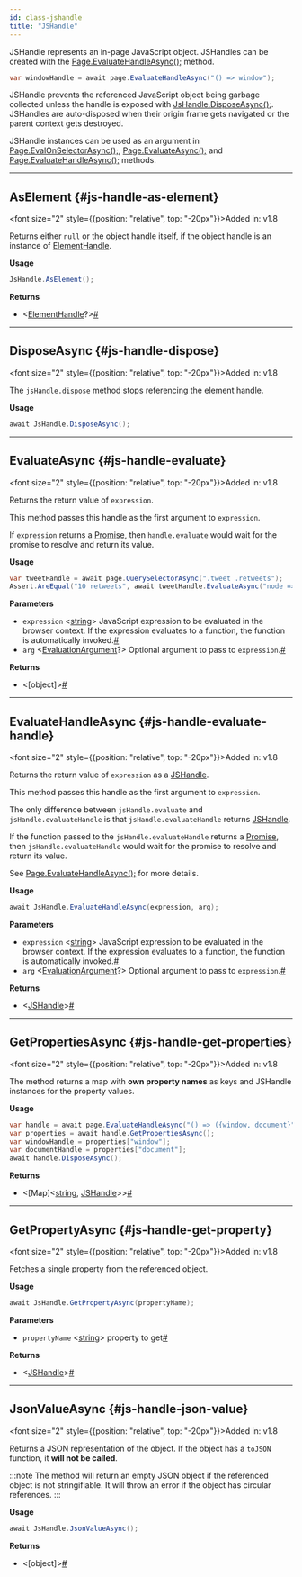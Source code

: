 ```yaml
---
id: class-jshandle
title: "JSHandle"
---
```



JSHandle represents an in-page JavaScript object. JSHandles can be created with the [Page.EvaluateHandleAsync();](/api/class-page.mdx#page-evaluate-handle) method.

```csharp
var windowHandle = await page.EvaluateHandleAsync("() => window");
```

JSHandle prevents the referenced JavaScript object being garbage collected unless the handle is exposed with [JsHandle.DisposeAsync();](/api/class-jshandle.mdx#js-handle-dispose). JSHandles are auto-disposed when their origin frame gets navigated or the parent context gets destroyed.

JSHandle instances can be used as an argument in [Page.EvalOnSelectorAsync();](/api/class-page.mdx#page-eval-on-selector), [Page.EvaluateAsync();](/api/class-page.mdx#page-evaluate) and [Page.EvaluateHandleAsync();](/api/class-page.mdx#page-evaluate-handle) methods.


---

## AsElement {#js-handle-as-element}

<font size="2" style={{position: "relative", top: "-20px"}}>Added in: v1.8</font>


Returns either `null` or the object handle itself, if the object handle is an instance of [ElementHandle].

**Usage**

```csharp
JsHandle.AsElement();
```

**Returns**
- &#60;[ElementHandle]?&#62;<a aria-hidden="true" tabindex="-1" class="list-anchor-link" id="js-handle-as-element-return"/><a href="#js-handle-as-element-return" class="list-anchor">#</a>

---

## DisposeAsync {#js-handle-dispose}

<font size="2" style={{position: "relative", top: "-20px"}}>Added in: v1.8</font>


The `jsHandle.dispose` method stops referencing the element handle.

**Usage**

```csharp
await JsHandle.DisposeAsync();
```

---

## EvaluateAsync {#js-handle-evaluate}

<font size="2" style={{position: "relative", top: "-20px"}}>Added in: v1.8</font>


Returns the return value of `expression`.

This method passes this handle as the first argument to `expression`.

If `expression` returns a [Promise], then `handle.evaluate` would wait for the promise to resolve and return its value.

**Usage**

```csharp
var tweetHandle = await page.QuerySelectorAsync(".tweet .retweets");
Assert.AreEqual("10 retweets", await tweetHandle.EvaluateAsync("node => node.innerText"));
```

**Parameters**
- `expression` &#60;[string]&#62; JavaScript expression to be evaluated in the browser context. If the expression evaluates to a function, the function is automatically invoked.<a aria-hidden="true" tabindex="-1" class="list-anchor-link" id="js-handle-evaluate-option-expression"/><a href="#js-handle-evaluate-option-expression" class="list-anchor">#</a>
- `arg` &#60;[EvaluationArgument]?&#62; Optional argument to pass to `expression`.<a aria-hidden="true" tabindex="-1" class="list-anchor-link" id="js-handle-evaluate-option-arg"/><a href="#js-handle-evaluate-option-arg" class="list-anchor">#</a>

**Returns**
- &#60;[object]&#62;<a aria-hidden="true" tabindex="-1" class="list-anchor-link" id="js-handle-evaluate-return"/><a href="#js-handle-evaluate-return" class="list-anchor">#</a>

---

## EvaluateHandleAsync {#js-handle-evaluate-handle}

<font size="2" style={{position: "relative", top: "-20px"}}>Added in: v1.8</font>


Returns the return value of `expression` as a [JSHandle].

This method passes this handle as the first argument to `expression`.

The only difference between `jsHandle.evaluate` and `jsHandle.evaluateHandle` is that `jsHandle.evaluateHandle` returns [JSHandle].

If the function passed to the `jsHandle.evaluateHandle` returns a [Promise], then `jsHandle.evaluateHandle` would wait for the promise to resolve and return its value.

See [Page.EvaluateHandleAsync();](/api/class-page.mdx#page-evaluate-handle) for more details.

**Usage**

```csharp
await JsHandle.EvaluateHandleAsync(expression, arg);
```

**Parameters**
- `expression` &#60;[string]&#62; JavaScript expression to be evaluated in the browser context. If the expression evaluates to a function, the function is automatically invoked.<a aria-hidden="true" tabindex="-1" class="list-anchor-link" id="js-handle-evaluate-handle-option-expression"/><a href="#js-handle-evaluate-handle-option-expression" class="list-anchor">#</a>
- `arg` &#60;[EvaluationArgument]?&#62; Optional argument to pass to `expression`.<a aria-hidden="true" tabindex="-1" class="list-anchor-link" id="js-handle-evaluate-handle-option-arg"/><a href="#js-handle-evaluate-handle-option-arg" class="list-anchor">#</a>

**Returns**
- &#60;[JSHandle]&#62;<a aria-hidden="true" tabindex="-1" class="list-anchor-link" id="js-handle-evaluate-handle-return"/><a href="#js-handle-evaluate-handle-return" class="list-anchor">#</a>

---

## GetPropertiesAsync {#js-handle-get-properties}

<font size="2" style={{position: "relative", top: "-20px"}}>Added in: v1.8</font>


The method returns a map with **own property names** as keys and JSHandle instances for the property values.

**Usage**

```csharp
var handle = await page.EvaluateHandleAsync("() => ({window, document}");
var properties = await handle.GetPropertiesAsync();
var windowHandle = properties["window"];
var documentHandle = properties["document"];
await handle.DisposeAsync();
```

**Returns**
- &#60;[Map]<[string], [JSHandle]>&#62;<a aria-hidden="true" tabindex="-1" class="list-anchor-link" id="js-handle-get-properties-return"/><a href="#js-handle-get-properties-return" class="list-anchor">#</a>

---

## GetPropertyAsync {#js-handle-get-property}

<font size="2" style={{position: "relative", top: "-20px"}}>Added in: v1.8</font>


Fetches a single property from the referenced object.

**Usage**

```csharp
await JsHandle.GetPropertyAsync(propertyName);
```

**Parameters**
- `propertyName` &#60;[string]&#62; property to get<a aria-hidden="true" tabindex="-1" class="list-anchor-link" id="js-handle-get-property-option-property-name"/><a href="#js-handle-get-property-option-property-name" class="list-anchor">#</a>

**Returns**
- &#60;[JSHandle]&#62;<a aria-hidden="true" tabindex="-1" class="list-anchor-link" id="js-handle-get-property-return"/><a href="#js-handle-get-property-return" class="list-anchor">#</a>

---

## JsonValueAsync {#js-handle-json-value}

<font size="2" style={{position: "relative", top: "-20px"}}>Added in: v1.8</font>


Returns a JSON representation of the object. If the object has a `toJSON` function, it **will not be called**.

:::note
The method will return an empty JSON object if the referenced object is not stringifiable. It will throw an error if the object has circular references.
:::

**Usage**

```csharp
await JsHandle.JsonValueAsync();
```

**Returns**
- &#60;[object]&#62;<a aria-hidden="true" tabindex="-1" class="list-anchor-link" id="js-handle-json-value-return"/><a href="#js-handle-json-value-return" class="list-anchor">#</a>


[Accessibility]: /api/class-accessibility.mdx "Accessibility"
[APIRequest]: /api/class-apirequest.mdx "APIRequest"
[APIRequestContext]: /api/class-apirequestcontext.mdx "APIRequestContext"
[APIResponse]: /api/class-apiresponse.mdx "APIResponse"
[APIResponseAssertions]: /test-assertions.mdx "APIResponseAssertions"
[Browser]: /api/class-browser.mdx "Browser"
[BrowserContext]: /api/class-browsercontext.mdx "BrowserContext"
[BrowserType]: /api/class-browsertype.mdx "BrowserType"
[ConsoleMessage]: /api/class-consolemessage.mdx "ConsoleMessage"
[Dialog]: /api/class-dialog.mdx "Dialog"
[Download]: /api/class-download.mdx "Download"
[ElementHandle]: /api/class-elementhandle.mdx "ElementHandle"
[FileChooser]: /api/class-filechooser.mdx "FileChooser"
[FormData]: /api/class-formdata.mdx "FormData"
[Frame]: /api/class-frame.mdx "Frame"
[FrameLocator]: /api/class-framelocator.mdx "FrameLocator"
[JSHandle]: /api/class-jshandle.mdx "JSHandle"
[Keyboard]: /api/class-keyboard.mdx "Keyboard"
[Locator]: /api/class-locator.mdx "Locator"
[LocatorAssertions]: /test-assertions.mdx "LocatorAssertions"
[Mouse]: /api/class-mouse.mdx "Mouse"
[Page]: /api/class-page.mdx "Page"
[PageAssertions]: /test-assertions.mdx "PageAssertions"
[Playwright]: /api/class-playwright.mdx "Playwright"
[PlaywrightAssertions]: /test-assertions.mdx "PlaywrightAssertions"
[Request]: /api/class-request.mdx "Request"
[Response]: /api/class-response.mdx "Response"
[Route]: /api/class-route.mdx "Route"
[Selectors]: /api/class-selectors.mdx "Selectors"
[TimeoutError]: /api/class-timeouterror.mdx "TimeoutError"
[Touchscreen]: /api/class-touchscreen.mdx "Touchscreen"
[Tracing]: /api/class-tracing.mdx "Tracing"
[Video]: /api/class-video.mdx "Video"
[WebSocket]: /api/class-websocket.mdx "WebSocket"
[WebSocketFrame]: /api/class-websocketframe.mdx "WebSocketFrame"
[Worker]: /api/class-worker.mdx "Worker"
[Element]: https://developer.mozilla.org/en-US/docs/Web/API/element "Element"
[EvaluationArgument]: /evaluating.mdx#evaluation-argument "EvaluationArgument"
[Promise]: https://developer.mozilla.org/en-US/docs/Web/JavaScript/Reference/Global_Objects/Promise "Promise"
[iterator]: https://developer.mozilla.org/en-US/docs/Web/JavaScript/Reference/Iteration_protocols "Iterator"
[origin]: https://developer.mozilla.org/en-US/docs/Glossary/Origin "Origin"
[selector]: https://developer.mozilla.org/en-US/docs/Web/CSS/CSS_Selectors "selector"
[Serializable]: https://developer.mozilla.org/en-US/docs/Web/JavaScript/Reference/Global_Objects/JSON/stringify#Description "Serializable"
[UIEvent.detail]: https://developer.mozilla.org/en-US/docs/Web/API/UIEvent/detail "UIEvent.detail"
[UnixTime]: https://en.wikipedia.org/wiki/Unix_time "Unix Time"
[xpath]: https://developer.mozilla.org/en-US/docs/Web/XPath "xpath"

[bool]: https://docs.microsoft.com/en-us/dotnet/api/system.boolean "bool"
[double]: https://docs.microsoft.com/en-us/dotnet/api/system.double "double"
[byte]: https://docs.microsoft.com/en-us/dotnet/api/system.byte "byte"
[int]: https://docs.microsoft.com/en-us/dotnet/api/system.int32 "int"
[void]: https://docs.microsoft.com/en-us/dotnet/csharp/language-reference/builtin-types/void "void"
[string]: https://docs.microsoft.com/en-us/dotnet/api/system.string "string"
[URL]: https://nodejs.org/api/url.html "URL"
[Regex]: https://docs.microsoft.com/en-us/dotnet/api/system.text.regularexpressions.regex "Regex"

[Action]: https://docs.microsoft.com/en-us/dotnet/api/system.action-1 "Action"
[Func]: https://docs.microsoft.com/en-us/dotnet/api/system.func-2 "Func"
[IEnumerable]: https://docs.microsoft.com/en-us/dotnet/api/system.collections.ienumerable "IEnumerable"
[IDictionary]: https://docs.microsoft.com/en-us/dotnet/api/system.collections.idictionary "IDictionary"
[Task]: https://docs.microsoft.com/en-us/dotnet/api/system.threading.tasks.task?view=net-5.0 "Task"
[IReadOnlyDictionary]: https://docs.microsoft.com/en-us/dotnet/api/system.collections.generic.ireadonlydictionary-2 "IReadOnlyDictionary"
[JsonElement]: https://docs.microsoft.com/en-us/dotnet/api/system.text.json.jsonelement "JsonElement"

[all available image tags]: https://mcr.microsoft.com/en-us/product/playwright/dotnet/about "all available image tags"
[Docker Hub]: https://hub.docker.com/_/microsoft-playwright-dotnet "Docker Hub"
[Dockerfile.focal]: https://github.com/microsoft/playwright-dotnet/blob/main/utils/docker/Dockerfile.focal "Dockerfile.focal"

